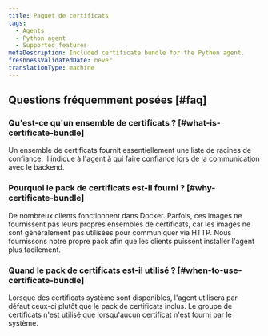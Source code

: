```yaml
---
title: Paquet de certificats
tags:
  - Agents
  - Python agent
  - Supported features
metaDescription: Included certificate bundle for the Python agent.
freshnessValidatedDate: never
translationType: machine
---
```


## Questions fréquemment posées [#faq]

### Qu&apos;est-ce qu&apos;un ensemble de certificats ? [#what-is-certificate-bundle]

Un ensemble de certificats fournit essentiellement une liste de racines de confiance. Il indique à l&apos;agent à qui faire confiance lors de la communication avec le backend.

### Pourquoi le pack de certificats est-il fourni ? [#why-certificate-bundle]

De nombreux clients fonctionnent dans Docker. Parfois, ces images ne fournissent pas leurs propres ensembles de certificats, car les images ne sont généralement pas utilisées pour communiquer via HTTP. Nous fournissons notre propre pack afin que les clients puissent installer l&apos;agent plus facilement.

### Quand le pack de certificats est-il utilisé ? [#when-to-use-certificate-bundle]

Lorsque des certificats système sont disponibles, l&apos;agent utilisera par défaut ceux-ci plutôt que le pack de certificats inclus. Le groupe de certificats n&apos;est utilisé que lorsqu&apos;aucun certificat n&apos;est fourni par le système.